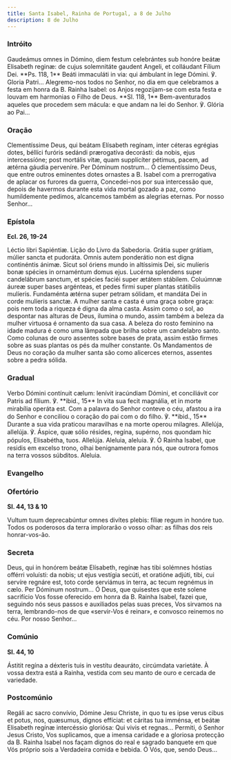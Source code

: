 ```yaml
---
title: Santa Isabel, Rainha de Portugal, a 8 de Julho
description: 8 de Julho
---
```


### Intróito

<div class="side-by-side not-content">
  <span>
    Gaudeámus omnes in Dómino, diem festum celebrántes sub honóre beátæ Elisabeth reginæ: de cujus
    solemnitáte gaudent Angeli, et colláudant Fílium Dei. **Ps. 118, 1** Beáti immaculáti in via:
    qui ámbulant in lege Dómini. ℣. Gloria Patri...
  </span>
  <span>
    Alegremo-nos todos no Senhor, no dia em que celebramos a festa em honra da B. Rainha Isabel: os
    Anjos regozijam-se com esta festa e louvam em harmonias o Filho de Deus. **Sl. 118, 1**
    Bem-aventurados aqueles que procedem sem mácula: e que andam na lei do Senhor. ℣. Glória ao
    Pai...
  </span>
</div>

### Oração

<div class="side-by-side not-content">
  <span>
    Clementíssime Deus, qui beátam Elísabeth regínam, inter céteras egrégias dotes, béllíci furóris
    sedándi prærogatíva decorásti: da nobis, ejus intercessíóne; post mortális vitæ, quam
    supplícíter pétimus, pacem, ad ætérna gáudia perveníre. Per Dóminum nostrum...
  </span>
  <span>
    Ó clementíssimo Deus, que entre outros eminentes dotes ornastes a B. Isabel com a prerrogativa
    de aplacar os furores da guerra, Concedei-nos por sua intercessão que, depois de havermos
    durante esta vida mortal gozado a paz, como humildemente pedimos, alcancemos também as alegrias
    eternas. Por nosso Senhor...
  </span>
</div>

### Epístola

**Ecl. 26, 19-24**

<div class="side-by-side not-content">
  <span>Léctio libri Sapiéntiæ.</span>
  <span>Lição do Livro da Sabedoria.</span>
  <span>
    Grátia super grátiam, múlier sancta et pudoráta. Omnis autem ponderátio non est digna
    continéntis ánimæ. Sicut sol óriens mundo in altíssimis Dei, sic mulíeris bonæ spécies in
    ornaméntum domus ejus. Lucérna splendens super candelábrum sanctum, et spécies faciéi super
    ætátem stábilem. Coluúmnæ áureæ super bases argénteas, et pedes firmi super plantas státibilis
    mulíeris. Fundaménta ætérna super petram sólidam, et mandáta Dei in corde mulíeris sanctæ.
  </span>
  <span>
    A mulher santa e casta é uma graça sobre graça: pois nem toda a riqueza é digna da alma casta.
    Assim como o sol, ao despontar nas alturas de Deus, ilumina o mundo, assim também a beleza da
    mulher virtuosa é ornamento da sua casa. A beleza do rosto feminino na idade madura é como uma
    lâmpada que brilha sobre um candelabro santo. Como colunas de ouro assentes sobre bases de
    prata, assim estão firmes sobre as suas plantas os pés da mulher constante. Os Mandamentos de
    Deus no coração da mulher santa são como alicerces eternos, assentes sobre a pedra sólida.
  </span>
</div>

### Gradual

<div class="side-by-side not-content">
  <span>
    Verbo Dómini contínuit cælum: lenívit iracúndiam Dómini, et conciliávit cor Patris ad fílium. ℣.
    **ibid., 15** In vita sua fecit magnália, et in morte mirabília operáta est.
  </span>
  <span>
    Com a palavra do Senhor conteve o céu, afastou a ira do Senhor e conciliou o coração do pai com
    o do filho. ℣. **ibid., 15** Durante a sua vida praticou maravilhas e na morte operou milagres.
  </span>
  <span>
    Allelúja, allelúja. ℣. Áspice, quæ sólio résides, regína, supérno, nos quondam hic pópulos,
    Elisabétha, tuos. Allelúja.
  </span>
  <span>
    Aleluia, aleluia. ℣. Ó Rainha Isabel, que residis em excelso trono, olhai benignamente para nós,
    que outrora fomos na terra vossos súbditos. Aleluia.
  </span>
</div>

### Evangelho


<LinkCard
  href="/missal/comum/18virgensmartires2#evangelho"
  title="Virgens Mártires - Missa Me exspectavérunt"
/>

### Ofertório

**Sl. 44, 13 & 10**

<div class="side-by-side not-content">
  <span>Vultum tuum deprecabúntur omnes divítes plebis: fíliæ regum in honóre tuo.</span>
  <span>
    Todos os poderosos da terra implorarão o vosso olhar: as filhas dos reis honrar-vos-ão.
  </span>
</div>

### Secreta

<div class="side-by-side not-content">
  <span>
    Deus, qui in honórem beátæ Elísabeth, regínæ has tibi solémnes hóstias offérri voluísti: da
    nobis; ut ejus vestígia secúti, et oratióne adjúti, tibi, cui servíre regnáre est, toto corde
    serviámus in terra, ac tecum regnémus in cælo. Per Dóminum nostrum...
  </span>
  <span>
    Ó Deus, que quisestes que este solene sacrifício Vos fosse oferecido em honra da B. Rainha
    Isabel, fazei que, seguindo nós seus passos e auxiliados pelas suas preces, Vos sirvamos na
    terra, lembrando-nos de que «servir-Vos é reinar», e convosco reinemos no céu. Por nosso
    Senhor...
  </span>
</div>

### Comúnio

**Sl. 44, 10**

<div class="side-by-side not-content">
  <span>Ástitit regína a déxteris tuis in vestítu deauráto, circúmdata varietáte.</span>
  <span>À vossa dextra está a Rainha, vestida com seu manto de ouro e cercada de variedade.</span>
</div>

### Postcomúnio

<div class="side-by-side not-content">
  <span>
    Regáli ac sacro convívio, Dómine Jesu Christe, in quo tu es ipse verus cibus et potus, nos,
    quæsumus, dignos effíciat: et cáritas tua imménsa, et beátæ Elisabeth regínæ intercéssio
    gloriósa: Qui vivis et regnas...
  </span>
  <span>
    Permiti, ó Senhor Jesus Cristo, Vos suplicamos, que a imensa caridade e a gloriosa protecção da
    B. Rainha Isabel nos façam dignos do real e sagrado banquete em que Vós próprio sois a
    Verdadeira comida e bebida. Ó Vós, que, sendo Deus...
  </span>
</div>
